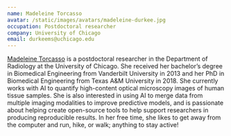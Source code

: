 ```yaml
---
name: Madeleine Torcasso
avatar: /static/images/avatars/madeleine-durkee.jpg
occupation: Postdoctoral researcher
company: University of Chicago
email: durkeems@uchicago.edu
---
```


<a href="https://datascience.uchicago.edu/people/madeleine-torcasso/">Madeleine Torcasso</a> is a postdoctoral researcher in the Department of Radiology at the University of Chicago.
She received her bachelor’s degree in Biomedical Engineering from Vanderbilt University in 2013 and her PhD in Biomedical Engineering from Texas A&M University in 2018.
She currently works with AI to quantify high-content optical microscopy images of human tissue samples.
She is also interested in using AI to merge data from multiple imaging modalities to improve predictive models, and is passionate about helping create open-source tools to help support researchers in producing reproducible results.
In her free time, she likes to get away from the computer and run, hike, or walk; anything to stay active!
